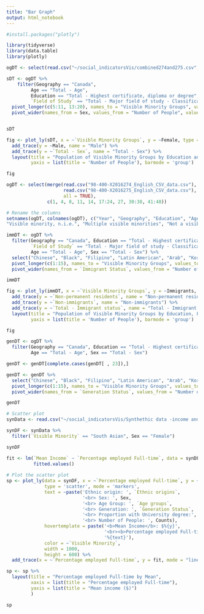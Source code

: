 ```yaml
---
title: "Bar Graph"
output: html_notebook
---
```


```r
#install.packages("plotly")

library(tidyverse)
library(data.table)
library(plotly)
```

```r
ogDT <- select(read.csv("~/social_indicatorsVis/combined274and275.csv", check.names = FALSE), c(3:13, 15:23))
```

```r
sDT <- ogDT %>% 
    filter(Geography == "Canada", 
         Age == "Total - Age", 
         Education == "Total - Highest certificate, diploma or degree",
         `Field of Study` == "Total - Major field of study - Classification of Instructional Programs (CIP) 2016") %>%
  pivot_longer(c(5:11, 13:20), names_to = "Visible Minority Groups", values_to = "Number of People") %>%
  pivot_wider(names_from = Sex, values_from = "Number of People", values_fn = sum)


sDT
```
```r
fig <- plot_ly(sDT, x = ~`Visible Minority Groups`, y = ~Female, type = 'bar', name = "Female") %>%
  add_trace(y = ~Male, name = "Male") %>%
  add_trace(y = ~`Total - Sex`, name = "Total - Sex") %>%
  layout(title = "Population of Visible Minority Groups by Education and Field of Study, 2016", 
         yaxis = list(title = 'Number of People'), barmode = 'group')

fig
```
```r
ogDT <- select(merge(read.csv("98-400-X2016274_English_CSV_data.csv"), 
                     read.csv("98-400-X2016275_English_CSV_data.csv"), 
                     all = TRUE), 
               c(1, 4, 8, 11, 14, 17:24, 27, 30:38, 41:48))

# Rename the columns
setnames(ogDT, colnames(ogDT), c("Year", "Geography", "Education", "Age", "Sex", "Chinese", "Black", "Filipino", "Latin American", "Arab", "Korean", "Japanese", "Immigrant Status", "Field of Study", "Total Visible Minority", "Total visible minority population", "South Asian", "Southeast Asian", "West Asian", 
"Visible minority, n.i.e.", "Multiple visible minorities", "Not a visible minority", "Generation Status", "Total Visible Minority 2", "Total visible minority population 2", "South Asian 2", "Southeast Asian 2", "West Asian 2", "Visible minority, n.i.e. 2", "Multiple visible minorities 2", "Not a visible minority 2"))
```

```r
immDT <- ogDT %>%
  filter(Geography == "Canada", Education == "Total - Highest certificate, diploma or degree", 
         `Field of Study` == "Total - Major field of study - Classification of Instructional Programs (CIP) 2016", 
         Age == "Total - Age", Sex == "Total - Sex") %>%
  select("Chinese", "Black", "Filipino", "Latin American", "Arab", "Korean", "Japanese", "Total Visible Minority", "Total visible minority population", "South Asian", "Southeast Asian", "West Asian", "Visible minority, n.i.e.", "Multiple visible minorities", "Not a visible minority", "Immigrant Status") %>%
  pivot_longer(c(1:15), names_to = "Visible Minority Groups", values_to = "Number of People") %>%
  pivot_wider(names_from = `Immigrant Status`, values_from = "Number of People", values_fn = sum)

immDT
```
```r
fig <- plot_ly(immDT, x = ~`Visible Minority Groups`, y = ~Immigrants, type = 'bar', name = "Immigrants") %>%
  add_trace(y = ~`Non-permanent residents`, name = "Non-permanent residents") %>%
  add_trace(y = ~`Non-immigrants`, name = "Non-immigrants") %>%
  add_trace(y = ~`Total - Immigrant status`, name = "Total - Immigrant status") %>%
  layout(title = "Population of Visible Minority Groups by Education, Field of Study and Immigrant Status, 2016", 
         yaxis = list(title = 'Number of People'), barmode = 'group')

fig
```
```r
genDT <- ogDT %>%
  filter(Geography == "Canada", Education == "Total - Highest certificate, diploma or degree", 
         Age == "Total - Age", Sex == "Total - Sex")

genDT <- genDT[complete.cases(genDT[ , 23]),]

genDT <- genDT %>%
  select("Chinese", "Black", "Filipino", "Latin American", "Arab", "Korean", "Japanese", "Total Visible Minority 2", "Total visible minority population 2", "South Asian 2", "Southeast Asian 2", "West Asian 2", "Visible minority, n.i.e. 2", "Multiple visible minorities 2", "Not a visible minority 2", "Generation Status") %>%
  pivot_longer(c(1:15), names_to = "Visible Minority Groups", values_to = "Number of People") %>%
  pivot_wider(names_from = `Generation Status`, values_from = "Number of People", values_fn = sum)

genDT
```

```r
# Scatter plot
synData <- read.csv("~/social_indicatorsVis/Synthethic data -income and ethnocultural vars.csv", check.names = FALSE)
```

```r
synDF <- synData %>%
  filter(`Visible Minority` == "South Asian", Sex == "Female")

synDF
```

```r
fit <- lm(`Mean Income` ~ `Percentage employed Full-time`, data = synDF) %>%
          fitted.values()
    
# Plot the scatter plot
sp <- plot_ly(data = synDF, x = ~`Percentage employed Full-time`, y = ~`Mean Income`, 
              type = 'scatter', mode = 'markers',
              text = ~paste('Ethnic origin: ', `Ethnic origins`,
                            '<br> Sex: ', Sex,
                            '<br> Age Group: ', `Age groups`,
                            '<br> Generation: ', `Generation Status`,
                            '<br> Proportion with University degree:', `Proportion with univeristy degree`,
                            '<br> Number of People: ', Counts),
              hovertemplate = paste('<b>Mean Income</b>: $%{y}',
                                    '<br><b>Percentage employed Full-time</b>: %{x}<br>',
                                    '%{text}'),
              color = ~`Visible Minority`,
              width = 1000,
              height = 600) %>%
  add_trace(x = ~`Percentage employed Full-time`, y = fit, mode = "lines") # Regression lines are overlapping

sp <- sp %>%
  layout(title = "Percentage employed Full-time by Mean",
         xaxis = list(title = "Percentage employed Full-time"),
         yaxis = list(title = "Mean income ($)")
         )

sp
```

